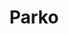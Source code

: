 ---
title: Parko
slug: "parko"
order: 4
socialImage: 'og-image.png'
published: true
aboutcompany: Parko is an male fashion store in Brazil, based in Fortaleza, Ceará, but with national cover.
project: This e-commerce project has as main core the misson of clearly represent the brand soul, as the brand has the freedom as main core.
tags: [
    'UI',
    'Fashion',
    'Magento 2'
]
colorone: "#222222"
colortwo: "#000000"
mock: 'mock.png'
mockMobile: 'mock-mobile.png'
gallery: [
    'danilo-nobre-parko.jpg',
    'danilo-nobre-parko-mobile.jpg'
]
video: parko-timelapse.mp4
---